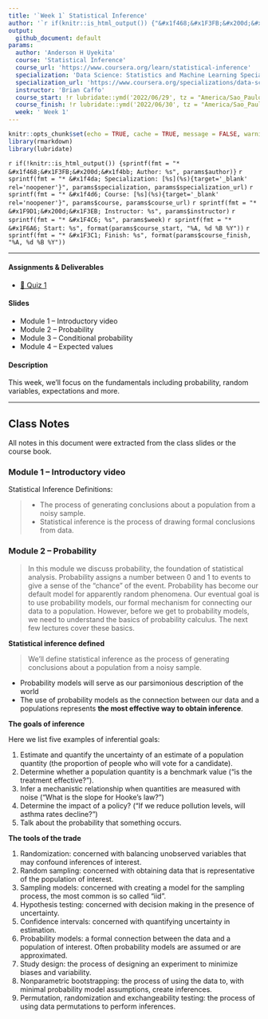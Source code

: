 ```yaml
---
title: '`Week 1` Statistical Inference'
author: '`r if(knitr::is_html_output()) {"&#x1f468;&#x1F3FB;&#x200d;&#x1f4bb; Anderson H Uyekita"} else {NULL}`'
output:
  github_document: default
params:
  author: 'Anderson H Uyekita'
  course: 'Statistical Inference'
  course_url: 'https://www.coursera.org/learn/statistical-inference'
  specialization: 'Data Science: Statistics and Machine Learning Specialization'
  specialization_url: 'https://www.coursera.org/specializations/data-science-statistics-machine-learning'
  instructor: 'Brian Caffo'
  course_start: !r lubridate::ymd('2022/06/29', tz = "America/Sao_Paulo")
  course_finish: !r lubridate::ymd('2022/06/30', tz = "America/Sao_Paulo")
  week: ' Week 1'
---
```


```r
knitr::opts_chunk$set(echo = TRUE, cache = TRUE, message = FALSE, warning = FALSE)
library(rmarkdown)
library(lubridate)
```

`r if(!knitr::is_html_output()) {sprintf(fmt = "* &#x1f468;&#x1F3FB;&#x200d;&#x1f4bb; Author: %s", params$author)}`
`r sprintf(fmt = "* &#x1f4da; Specialization: [%s](%s){target='_blank' rel='noopener'}", params$specialization, params$specialization_url)`
`r sprintf(fmt = "* &#x1f4d6; Course: [%s](%s){target='_blank' rel='noopener'}", params$course, params$course_url)`
    `r sprintf(fmt = "* &#x1F9D1;&#x200d;&#x1F3EB; Instructor: %s", params$instructor)`
`r sprintf(fmt = "* &#x1F4C6; %s", params$week)`
    `r sprintf(fmt = "* &#x1F6A6; Start: %s", format(params$course_start, "%A, %d %B %Y"))`
    `r sprintf(fmt = "* &#x1F3C1; Finish: %s", format(params$course_finish, "%A, %d %B %Y"))`

--------------------------------------------------------------------------------

#### Assignments & Deliverables

* [&#x1F4DD; Quiz 1](./quiz-1_statistical-inference.md)

#### Slides

* Module 1 -- Introductory video
* Module 2 -- Probability
* Module 3 -- Conditional probability
* Module 4 -- Expected values

#### Description

This week, we'll focus on the fundamentals including probability, random variables, expectations and more.

--------------------------------------------------------------------------------

## Class Notes

All notes in this document were extracted from the class slides or the course book.

### Module 1 -- Introductory video

Statistical Inference Definitions:

> * The process of generating conclusions about a population from a noisy sample.
> * Statistical inference is the process of drawing formal conclusions from data.

### Module 2 -- Probability

> In this module we discuss probability, the foundation of statistical analysis. Probability assigns a number between 0 and 1 to events to give a sense of the "chance" of the event. Probability has become our default model for apparently random phenomena. Our eventual goal is to use probability models, our formal mechanism for connecting our data to a population. However, before we get to probability models, we need to understand the basics of probability calculus. The next few lectures cover these basics.

**Statistical inference defined**

>We’ll define statistical inference as the process of generating conclusions about a population from a noisy sample.

* Probability models will serve as our parsimonious description of the world
* The use of probability models as the connection between our data and a populations represents **the most effective way to obtain inference**.

**The goals of inference**

Here we list five examples of inferential goals:

1. Estimate and quantify the uncertainty of an estimate of a population quantity (the proportion of people who will vote for a candidate).
2. Determine whether a population quantity is a benchmark value (“is the treatment effective?”).
3. Infer a mechanistic relationship when quantities are measured with noise (“What is the slope for Hooke’s law?”)
4. Determine the impact of a policy? (“If we reduce pollution levels, will asthma rates decline?”)
5. Talk about the probability that something occurs.

**The tools of the trade**

1. Randomization: concerned with balancing unobserved variables that may confound inferences of interest.
2. Random sampling: concerned with obtaining data that is representative of the population of
interest.
3. Sampling models: concerned with creating a model for the sampling process, the most common
is so called “iid”.
4. Hypothesis testing: concerned with decision making in the presence of uncertainty.
5. Confidence intervals: concerned with quantifying uncertainty in estimation.
6. Probability models: a formal connection between the data and a population of interest. Often
probability models are assumed or are approximated.
7. Study design: the process of designing an experiment to minimize biases and variability.
8. Nonparametric bootstrapping: the process of using the data to, with minimal probability
model assumptions, create inferences.
9. Permutation, randomization and exchangeability testing: the process of using data permutations to perform inferences.